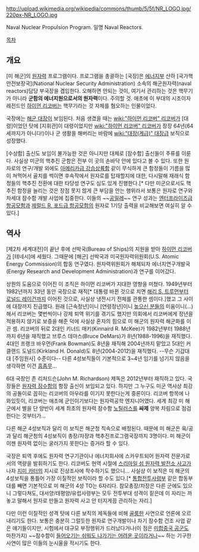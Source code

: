 http://upload.wikimedia.org/wikipedia/commons/thumb/5/5f/NR_LOGO.jpg/220px-NR_LOGO.jpg

Naval Nuclear Propulsion Program. 일명 Naval Reactors.

[[목차]]
== 개요 ==
[미 해군]의 [[원자력]] 프로그램이다. 프로그램을 총괄하는 [국장]은 [[에너지부]] 산하 [국가핵안전보장국](National Nuclear Security Administration) 소속의 해군원자력(naval reactors)담당 부국장을 겸임한다. 오해하면 안되는 것이, 여기서 관리하는 것은 핵무기가 아니라 '''군함의 에너지원으로서의 원자력'''이다. 주의할 것. 애초에 이 부대의 시조이자 레전드인 [[하이먼 리코버]]는 핵무기라는 것 자체를 혐오하는 인물이었다.

국장에는 [[해군 대장]]이 보임된다. 처음 생겼을 때는 [[wiki:"하이먼 리코버" 리코버]]가 [대령]이었던 탓에 [지휘관]이 대령이었지만 [[wiki:"하이먼 리코버" 리코버]]가 장장 64년(64세까지가 아니다!)이나 군 생활을 해버리는 바람에 [[wiki:"대장(계급)" 대장]]급 보직으로 성장했다.

[수상함] 출신도 보임이 불가능한 것은 아니지만 대체로 [잠수함] 출신들이 주류를 이룬다. 사실상 미군의 핵추진 군함은 전부 이 곳의 손바닥 안에 있다고 볼 수 있다. 또한 원자로의 연구/개발 외에도 [[아메리카급 강습상륙함]] 같이 무식하게 큰 함정들이 기름을 많이 쳐먹어서 골치를 썩이면 후속작에서 원자로를 탑재할지에 대한, 다시말해 재래식 함정들의 핵추진 전환에 대한 타당성 연구도 심도 있게 진행한다.[* 다만 미군으로서도 핵추진 함정을 늘리는 것은 장점 못지 않게 큰 부담을 안는 행위라서 보통은 원자로 연구와 차세대 잠수함 개발 사업에 집중한다. 이들의 ~~[[공밀레]]~~ 연구 성과는 [[엔터프라이즈급 항공모함]]과 [[제럴드 R. 포드급 항공모함]]의 원자로 1기당 출력을 비교해보면 여실히 알 수 있다.]

== 역사 ==
[제2차 세계대전]이 끝난 후에 선박국(Bureau of Ships)의 지원을 받아 [[하이먼 리코버]]가 [테네시]에 세웠다. 그때문에 [해군] 선박국과  미국원자력위원회(U.S. Atomic Energy Commission)의 합동 연구였다. 원자력위원회가 해체되자 에너지연구개발국(Energy Research and Development Administration)과 연구를 이어갔다.

상원의 도움으로 이어진 이 조직은 하이먼 리코버가 지대한 영향을 미쳤다. 1949년부터 1982년까지 33년 동안 국장으로 재직[* 대통령 바뀐 것으로 치면 [[해리 S. 트루먼]]부터 [[로널드 레이건]]까지 이어진 것으로, 사실상 냉전시기 전체를 관통한 셈이다.]했고 그 사이에 대장까지 진급했다. 원래 [근속정년]이니 [연령정년]이니 [[높으신 분들]]의 미움이니(...) 해서 리코버는 몇번씩이나 강제 퇴역 위기를 겪기도 했지만 의회에서 리코버에게 정년을 적용하지 않기로 보증을 해준 덕에 사실상 혼자의 힘으로 미 해군의 원자력 해군화를 이끈 셈. 리코버의 뒤로 2대인 키너드 매키(Kinnaird R. McKee)가 1982년부터 1988년까지 6년을 재직했고 브루스 데마스(Bruce DeMars)가 8년(1988-1996)을 재직했다. 4대인 프랭크 바우먼(Frank Bowman)도 8년을 재직해 2004년까지 맡았고 5대인 커클랜드 도널드(Kirkland H. Donald)도 8년(2004-2012)을 재직했다. --무슨 기갑대대 [주임원사] 수준이다-- 다른 4성보직들이 기본적으로 3~4년 임기를 넘기지 않음을 생각하면 이건 [[흠좀무]]...

6대 국장인 존 리처드슨(John M. Richardson) 제독은 2012년부터 재직하고 있다. 국장들은 [[원자력 잠수함]]의 함장 출신이 보임되고 있다. 하지만 그 누구도 미군 역사상 최강의 공돌이로 꼽히는 리코버의 아우라를 이기지 못한다는게 중론이다. 리코버 항목에 나와있듯이, 리코버는 애초에 군인이기보다는 원자력공학 엔지니어였다. 세계 최강 미 해군에서 별을 단 양반이 세계 최초의 원자력 잠수함 [[노틸러스]]를 '''싸제''' 양복 차림으로 점검한다는 것부터가...

다른 해군 4성보직과 달리 이 보직은 해군청 직속으로 배정된다. 때문에 미 해군은 육/공과 달리 해군청의 4성보직이 총장/차장과 핵추진프로그램국장까지 3명이다. 미 해군이 이젠 원자력 없이는 굴러가지 못한다는 증거라 할 수 있다.

국장은 퇴역 후에도 원자력 연구기관이나 에너지회사에 스카우트되어 원자력 전문가로서의 역량을 발휘하기도 한다. 리코버도 현역 시절에 [[스리마일 섬 원자력 발전소 사고]]가 나자 [[지미 카터]]의 지시로 진상조사에 착수하기도 했으니... 사실상 이 보직은 미 해군의 4성보직을 통틀어 가장 이질적인 보직이라 할 수도 있다.[* [[통합군|통합전투사령부]] 같은 합동부대를 빼면 기본적으로 미 해군의 4성 TO는 6자리다. 참모총장/차장은 다른 군에도 있으니 그렇다쳐도, 대서양/태평양/유럽사령부는 모두 전투부대 성격이 짙은데 이 자리는 까놓고 말해서 원자로 만들고 원자력 사고 안 터지게끔 관리하는 자리.]

다만 이런 이질적인 성격 탓에 다른 보직의 제독들에 비해 [[골룸]]한 사연으로 언론에 오르내리기도 한다. 보통은 충분히 그럴듯한 원자로 연구개발이나 차기 잠수함 건조 사업 같은 얘기들이지만, 시험에서 대규모 부정행위가 드러났다거나(이 점은 [[미합중국 공군]]도 마찬가지) ~~잠수함이 [[홍콩행 게이바|들어오기는 쉬워도 나가기는 어려운 곳]]이라거나~~ 하는 기구한 사연이 많은 이들의 눈시울을 적시기도 한다.
